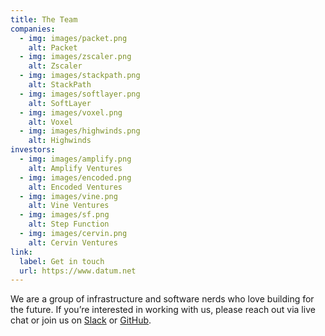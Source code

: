```yaml
---
title: The Team
companies:
  - img: images/packet.png
    alt: Packet
  - img: images/zscaler.png
    alt: Zscaler
  - img: images/stackpath.png
    alt: StackPath
  - img: images/softlayer.png
    alt: SoftLayer
  - img: images/voxel.png
    alt: Voxel
  - img: images/highwinds.png
    alt: Highwinds
investors:
  - img: images/amplify.png
    alt: Amplify Ventures
  - img: images/encoded.png
    alt: Encoded Ventures
  - img: images/vine.png
    alt: Vine Ventures
  - img: images/sf.png
    alt: Step Function
  - img: images/cervin.png
    alt: Cervin Ventures
link:
  label: Get in touch
  url: https://www.datum.net
---
```


We are a group of infrastructure and software nerds who love building for the future. If you’re interested in working with us, please reach out via live chat or join us on [Slack](/public-slack/) or [GitHub](https://github.com/datum-cloud/datum/).
